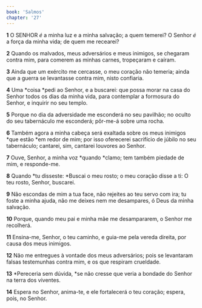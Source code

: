```yaml
---
book: 'Salmos'
chapter: '27'
---
```


**1** O SENHOR _é_ a minha luz e a minha salvação; a quem temerei? O Senhor _é_ a força da minha vida; de quem me recearei?

**2** Quando os malvados, meus adversários e meus inimigos, se chegaram contra mim, para comerem as minhas carnes, tropeçaram e caíram.

**3** Ainda que um exército me cercasse, o meu coração não temeria; ainda que a guerra se levantasse contra mim, nisto confiaria.

**4** Uma *coisa *pedi ao Senhor, e a buscarei: que possa morar na casa do Senhor todos os dias da minha vida, para contemplar a formosura do Senhor, e inquirir no seu templo.

**5** Porque no dia da adversidade me esconderá no seu pavilhão; no oculto do seu tabernáculo me esconderá; pôr-me-á sobre uma rocha.

**6** Também agora a minha cabeça será exaltada sobre os meus inimigos *que estão *em redor de mim; por isso oferecerei sacrifício de júbilo no seu tabernáculo; cantarei, sim, cantarei louvores ao Senhor.

**7** Ouve, Senhor, a minha voz *quando *clamo; tem também piedade de mim, e responde-me.

**8** Quando *tu disseste: *Buscai o meu rosto; o meu coração disse a ti: O teu rosto, Senhor, buscarei.

**9** Não escondas de mim a tua face, não rejeites ao teu servo com ira; tu foste a minha ajuda, não me deixes nem me desampares, ó Deus da minha salvação.

**10** Porque, quando meu pai e minha mãe me desampararem, o Senhor me recolherá.

**11** Ensina-me, Senhor, o teu caminho, e guia-me pela vereda direita, por causa dos meus inimigos.

**12** Não me entregues à vontade dos meus adversários; pois se levantaram falsas testemunhas contra mim, e os que respiram crueldade.

**13** *Pereceria sem dúvida, *se não cresse que veria a bondade do Senhor na terra dos viventes.

**14** Espera no Senhor, anima-te, e ele fortalecerá o teu coração; espera, pois, no Senhor.
